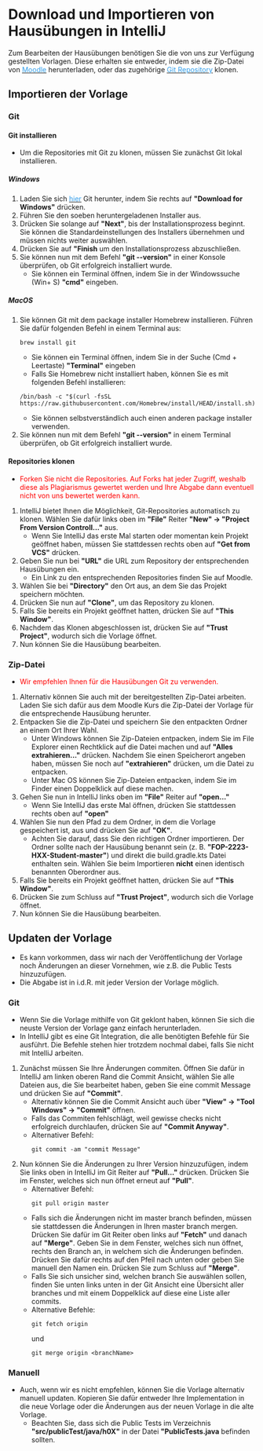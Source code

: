 # Download und Importieren von Hausübungen in IntelliJ

Zum Bearbeiten der Hausübungen benötigen Sie die von uns zur Verfügung gestellten Vorlagen.
Diese erhalten sie entweder, indem sie die Zip-Datei von <ins> <a href="https://moodle.informatik.tu-darmstadt.de/course/view.php?id=1248" target="_blank"><span style="color:#349eeb">Moodle</span></a></ins> herunterladen, oder das zugehörige <ins> <a href="https://github.com/FOP-2223" target="_blank"><span style="color:#349eeb">Git Repository</span></a></ins> klonen.

## Importieren der Vorlage 

### Git

#### Git installieren

* Um die Repositories mit Git zu klonen, müssen Sie zunächst Git lokal installieren.

##### Windows

1. Laden Sie sich <ins> <a href="https://git-scm.com/download" target="_blank"><span style="color:#349eeb">hier</span></a></ins> Git herunter, indem Sie rechts auf **"Download for Windows"** drücken.
2. Führen Sie den soeben heruntergeladenen Installer aus.
3. Drücken Sie solange auf **"Next"**, bis der Installationsprozess beginnt. Sie können die Standardeinstellungen des Installers übernehmen und müssen nichts weiter auswählen.
4. Drücken Sie auf **"Finish** um den Installationsprozess abzuschließen.
5. Sie können nun mit dem Befehl **"git --version"** in einer Konsole überprüfen, ob Git erfolgreich installiert wurde.
   * Sie können ein Terminal öffnen, indem Sie in der Windowssuche (Win+ S) **"cmd"** eingeben.

##### MacOS

1. Sie können Git mit dem package installer Homebrew installieren. Führen Sie dafür folgenden Befehl in einem Terminal aus:
    ```
    brew install git
    ```
    * Sie können ein Terminal öffnen, indem Sie in der Suche (Cmd + Leertaste) **"Terminal"** eingeben
    * Falls Sie Homebrew nicht installiert haben, können Sie es mit folgenden Befehl installieren:
    ```
    /bin/bash -c "$(curl -fsSL https://raw.githubusercontent.com/Homebrew/install/HEAD/install.sh)
    ```
    * Sie können selbstverständlich auch einen anderen package installer verwenden.
2. Sie können nun mit dem Befehl **"git --version"** in einem Terminal überprüfen, ob Git erfolgreich installiert wurde.

#### Repositories klonen
* <span style="color:red">Forken Sie nicht die Repositories. Auf Forks hat jeder Zugriff, weshalb diese als Plagiarismus gewertet werden und Ihre Abgabe dann eventuell nicht von uns bewertet werden kann.</span>
1. IntelliJ bietet Ihnen die Möglichkeit, Git-Repositories automatisch zu klonen. Wählen Sie dafür links oben im **"File"** Reiter **"New" -> "Project From Version Controll..."** aus.
    * Wenn Sie IntelliJ das erste Mal starten oder momentan kein Projekt geöffnet haben, müssen Sie stattdessen rechts oben auf **"Get from VCS"** drücken.
2. Geben Sie nun bei **"URL"** die URL zum Repository der entsprechenden Hausübungen ein.
    * Ein Link zu den entsprechenden Repositories finden Sie auf Moodle.
3. Wählen Sie bei **"Directory"** den Ort aus, an dem Sie das Projekt speichern möchten.
4. Drücken Sie nun auf **"Clone"**, um das Repository zu klonen.
5. Falls Sie bereits ein Projekt geöffnet hatten, drücken Sie auf **"This Window"**.
6. Nachdem das Klonen abgeschlossen ist, drücken Sie auf **"Trust Project"**, wodurch sich die Vorlage öffnet.
7. Nun können Sie die Hausübung bearbeiten.

### Zip-Datei
* <span style="color:red">Wir empfehlen Ihnen für die Hausübungen Git zu verwenden.</span>
1. Alternativ können Sie auch mit der bereitgestellten Zip-Datei arbeiten. Laden Sie sich dafür aus dem Moodle Kurs die Zip-Datei der Vorlage für die entsprechende Hausübung herunter.
2. Entpacken Sie die Zip-Datei und speichern Sie den entpackten Ordner an einem Ort Ihrer Wahl.
    * Unter Windows können Sie Zip-Dateien entpacken, indem Sie im File Explorer einen Rechtklick auf die Datei machen und auf **"Alles extrahieren..."** drücken. Nachdem Sie einen Speicherort angeben haben, müssen Sie noch auf **"extrahieren"** drücken, um die Datei zu entpacken.
    * Unter Mac OS können Sie Zip-Dateien entpacken, indem Sie im Finder einen Doppelklick auf diese machen.
3. Gehen Sie nun in IntelliJ links oben im **"File"** Reiter auf **"open..."**
    * Wenn Sie IntelliJ das erste Mal öffnen, drücken Sie stattdessen rechts oben auf **"open"**
4. Wählen Sie nun den Pfad zu dem Ordner, in dem die Vorlage gespeichert ist, aus und drücken Sie auf **"OK"**.
   * Achten Sie darauf, dass Sie den richtigen Ordner importieren. Der Ordner sollte nach der Hausübung benannt sein (z. B. **"FOP-2223-HXX-Student-master"**) und direkt die build.gradle.kts Datei enthalten sein. Wählen Sie beim Importieren **nicht** einen identisch benannten Oberordner aus.
5. Falls Sie bereits ein Projekt geöffnet hatten, drücken Sie auf **"This Window"**.
6. Drücken Sie zum Schluss auf **"Trust Project"**, wodurch sich die Vorlage öffnet.
7. Nun können Sie die Hausübung bearbeiten.

## Updaten der Vorlage

* Es kann vorkommen, dass wir nach der Veröffentlichung der Vorlage noch Änderungen an dieser Vornehmen, wie z.B. die Public Tests hinzuzufügen.
* Die Abgabe ist in i.d.R. mit jeder Version der Vorlage möglich.

### Git

* Wenn Sie die Vorlage mithilfe von Git geklont haben, können Sie sich die neuste Version der Vorlage ganz einfach herunterladen.
* In IntelliJ gibt es eine Git Integration, die alle benötigten Befehle für Sie ausführt. Die Befehle stehen hier trotzdem nochmal dabei, falls Sie nicht mit IntelliJ arbeiten.
1. Zunächst müssen Sie Ihre Änderungen commiten. Öffnen Sie dafür in IntelliJ am linken oberen Rand die Commit Ansicht, wählen Sie alle Dateien aus, die Sie bearbeitet haben, geben Sie eine commit Message und drücken Sie auf **"Commit"**.
   * Alternativ können Sie die Commit Ansicht auch über **"View" -> "Tool Windows" -> "Commit"** öffnen.
   * Falls das Commiten fehlschlägt, weil gewisse checks nicht erfolgreich durchlaufen, drücken Sie auf **"Commit Anyway"**.
   * Alternativer Befehl:
      ```
      git commit -am "commit Message"
      ```
2. Nun können Sie die Änderungen zu Ihrer Version hinzuzufügen, indem Sie links oben in IntelliJ im Git Reiter auf **"Pull..."** drücken. Drücken Sie im Fenster, welches sich nun öffnet erneut auf **"Pull"**.
   * Alternativer Befehl:
      ```
      git pull origin master
      ```
   * Falls sich die Änderungen nicht im master branch befinden, müssen sie stattdessen die Änderungen in Ihren master branch mergen. Drücken Sie dafür im Git Reiter oben links auf **"Fetch"** und danach auf **"Merge"**. Geben Sie in dem Fenster, welches sich nun öffnet, rechts den Branch an, in welchem sich die Änderungen befinden. Drücken Sie dafür rechts auf den Pfeil nach unten oder geben Sie manuell den Namen ein. Drücken Sie zum Schluss auf **"Merge"**.
   * Falls Sie sich unsicher sind, welchen branch Sie auswählen sollen, finden Sie unten links unten in der Git Ansicht eine Übersicht aller branches und mit einem Doppelklick auf diese eine Liste aller commits.
   * Alternative Befehle:
      ```
      git fetch origin  
      ```
      und
      ```
      git merge origin <branchName>
      ```
### Manuell

* Auch, wenn wir es nicht empfehlen, können Sie die Vorlage alternativ manuell updaten. Kopieren Sie dafür entweder Ihre Implementation in die neue Vorlage oder die Änderungen aus der neuen Vorlage in die alte Vorlage.
   * Beachten Sie, dass sich die Public Tests im Verzeichnis **"src/publicTest/java/h0X"** in der Datei **"PublicTests.java** befinden sollten.

